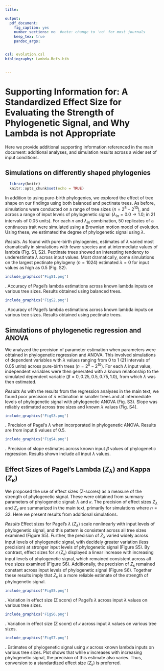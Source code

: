 ```yaml
---
title:

output: 
  pdf_document:
    fig_caption: yes
    number_sections: no  #note: change to 'no' for most journals
    keep_tex: true
    pandoc_args:


csl: evolution.csl
bibliography: Lambda-Refs.bib


---
```

# Supporting Information for: A Standardized Effect Size for Evaluating the Strength of Phylogenetic Signal, and Why Lambda is not Appropriate


Here we provide additional supporting information referenced in the main document: additional analyses, and simulation results across a wider set of input conditions.

## Simulations on differently shaped phylogenies

```r
  library(knitr)
  knitr::opts_chunk$set(echo = TRUE)
```

In addition to using pure-birth phylogenies, we explored the effect of tree shape on our findings using both balanced and pectinate trees. As before, simulations were conducted on a range of tree sizes ($n=2^5 - 2^{10}$), and across a range of input levels of phylogenetic signal ($\lambda_{in} = 0.0 \to 1.0$; in 21 intervals of 0.05 units). For each $n$ and $\lambda_{in}$ combination, 50 replicates of a continuous trait were simulated using a Brownian motion model of evolution. Using these, we estimated the degree of phylogenetic signal using $\lambda$. \hfill\break

*Results*. As found with pure-birth phylogenies, estimates of $\lambda$ varied most dramatically in simulations with fewer species and at intermediate values of lambda (Fig. S1, S2). Pectinate trees showed an interesting tendency to underestimate $\lambda$ across input values. Most dramatically, some simulations on the largest pectinate phylogeny ($n = 1024$) estimated $\lambda = 0$ for input values as high as 0.5 (Fig. S2). 

```r
include_graphics("FigS1.png")  

```

\textbf{Figure S1}. Accuracy of Pagel's lambda estimations across known lambda inputs on various tree sizes. Results obtained using balanced trees. \hfill\break

```r
include_graphics("FigS2.png")  

```

\textbf{Figure S2}. Accuracy of Pagel's lambda estimations across known lambda inputs on various tree sizes. Results obtained using pectinate trees.

## Simulations of phylogenetic regression and ANOVA

We analyzed the precision of parameter estimation when parameters were obtained in phylogenetic regression and ANOVA. This involved simulations of dependent variables with $\lambda$ values ranging from 0 to 1 (21 intervals of 0.05 units) across pure-birth trees ($n=2^5 - 2^{10}$). For each $\lambda$ input value, independent variables were then generated with a known relationship to the simulated dependent variable ($\beta = 0, 0.25, 0.5, 0.75, 1.0$), from which $\lambda$ was then estimated.

*Results* As with the results from the regression analyses in the main text, we found poor precision of $\lambda$ estimation in smaller trees and at intermediate levels of phylogenetic signal with phylogenetic ANOVA (Fig. S3). Slope was reliably estimated across tree sizes and known $\lambda$ values (Fig. S4).

```r
include_graphics("FigS3.png")  

```

\textbf{Figure S3}. Precision of Pagel's $\lambda$ when incorporated in phylogenetic ANOVA. Results are from input $\beta$ values of $0.5$. \hfill\break

```r
include_graphics("FigS4.png")  

```

\textbf{Figure S4}. Precision of slope estimates across known input $\beta$ values of phylogenetic regression. Results shown include all input $\lambda$ values.

## Effect Sizes of Pagel's Lambda ($Z_\lambda$) and Kappa ($Z_{\kappa}$) 

We proposed the use of effect sizes (Z-scores) as a measure of the strength of phylogenetic signal. These were obtained from summary parameters of phylogenetic signal: $\lambda$ and $\kappa$. The precision of effect sizes $Z_\lambda$ and $Z_{\kappa}$ are summarized in the main text, primarily for simulations where $n=32$. Here we present results from additional simulations.

*Results* Effect sizes for Pagel's $\lambda$ ($Z_\lambda$) scale nonlinearly with input levels of phylogenetic signal, and this pattern is consistent across all tree sizes examined (Figure S5). Further, the precision of $Z_\lambda$ varied widely across input levels of phylogenetic signal, with decidely greater variation (less precision) at stronger input levels of phylogenetic signal (Figure S5). By contrast, effect sizes for $\kappa$ ($Z_{\kappa}$) displayed a linear increase with increasing input levels of phylogenetic signal, which remained consistent across all tree sizes examined (Figure S6). Additionally, the precision of $Z_{\kappa}$ remained constant across input levels of phylogenetic signal (Figure S6). Together these results imply that $Z_{\kappa}$ is a more reliable estimate of the strength of phylogenetic signal. 

```r
include_graphics("FigS5.png")  

```

\textbf{Figure S5}. Variation in effect size (Z score) of Pagel's $\lambda$ across input $\lambda$ values on various tree sizes.  \hfill\break

```r
include_graphics("FigS6.png")  

```

\textbf{Figure S6}. Variation in effect size (Z score) of $\kappa$ across input $\lambda$ values on various tree sizes. \hfill\break

```r
include_graphics("FigS7.png")  

```

\textbf{Figure S7}. Estimates of phylogenetic signal using $\kappa$ across known lambda inputs on various tree sizes.  Plot shows that while $\kappa$ increases with increasing phylogenetic signal, the precision of this estimate also varies. Thus, conversion to a standardized effect size ($Z_{\kappa}$) is preferred. 
 

